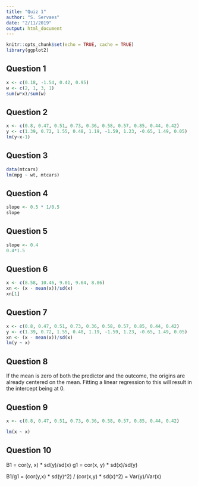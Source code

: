 ```yaml
---
title: "Quiz 1"
author: "S. Servaes"
date: "2/11/2019"
output: html_document
---
```


```r
knitr::opts_chunk$set(echo = TRUE, cache = TRUE)
library(ggplot2)
```

## Question 1

```r
x <- c(0.18, -1.54, 0.42, 0.95)
w <- c(2, 1, 3, 1)
sum(w*x)/sum(w)
```

## Question 2

```r
x <- c(0.8, 0.47, 0.51, 0.73, 0.36, 0.58, 0.57, 0.85, 0.44, 0.42)
y <- c(1.39, 0.72, 1.55, 0.48, 1.19, -1.59, 1.23, -0.65, 1.49, 0.05)
lm(y~x-1)
```

## Question 3

```r
data(mtcars)
lm(mpg ~ wt, mtcars)
```

## Question 4

```r
slope <- 0.5 * 1/0.5
slope
```

## Question 5

```r
slope <- 0.4
0.4*1.5
```

## Question 6

```r
x <- c(8.58, 10.46, 9.01, 9.64, 8.86)
xn <- (x - mean(x))/sd(x)
xn[1]
```

## Question 7

```r
x <- c(0.8, 0.47, 0.51, 0.73, 0.36, 0.58, 0.57, 0.85, 0.44, 0.42)
y <- c(1.39, 0.72, 1.55, 0.48, 1.19, -1.59, 1.23, -0.65, 1.49, 0.05)
xn <- (x - mean(x))/sd(x)
lm(y ~ x)
```
## Question 8

If the mean is zero of both the predictor and the outcome, the origins are already centered on the mean. Fitting a linear regression to this will result in the intercept being at 0.

## Question 9

```r
x <- c(0.8, 0.47, 0.51, 0.73, 0.36, 0.58, 0.57, 0.85, 0.44, 0.42)

lm(x ~ x)
```

## Question 10


B1 = cor(y, x) * sd(y)/sd(x)
g1 = cor(x, y) * sd(x)/sd(y)

B1/g1 = (cor(y,x) * sd(y)^2) / (cor(x,y) * sd(x)^2) = Var(y)/Var(x)
